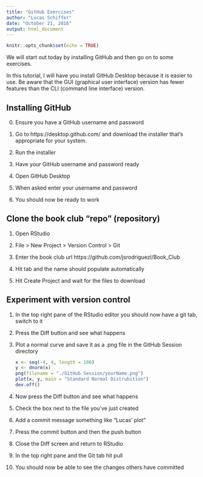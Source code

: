 ```yaml
---
title: "GitHub Exercises"
author: "Lucas Schiffer"
date: "October 21, 2016"
output: html_document
---
```


```r
knitr::opts_chunk$set(echo = TRUE)
```

We will start out today by installing GitHub and then go on to some exercises.

In this tutorial, I will have you install GitHub Desktop because it is easier to
use. Be aware that the GUI (graphical user interface) version has fewer features
than the CLI (command line interface) version.

## Installing GitHub

0. Ensure you have a GitHub username and password

1. Go to https://desktop.github.com/ and download the installer that's 
appropriate for your system.

2. Run the installer

3. Have your GitHub username and password ready

4. Open GitHub Desktop

5. When asked enter your username and password

6. You should now be ready to work

## Clone the book club "repo" (repository)

1. Open RStudio

2. File > New Project > Version Control > Git

3. Enter the book club url https://github.com/jsrodriguezl/Book_Club

4. Hit tab and the name should populate automatically

5. Hit Create Project and wait for the files to download

## Experiment with version control

1. In the top right pane of the RStudio editor you should now have a git tab, 
switch to it

2. Press the Diff button and see what happens

3. Plot a normal curve and save it as a .png file in the GitHub Session 
directory
    
    ```r
    x <- seq(-4, 4, length = 100)
    y <- dnorm(x)
    png(filename = "./GitHub Session/yourName.png")
    plot(x, y, main = "Standard Normal Distrubition")
    dev.off()
    ```
    
4. Now press the Diff button and see what happens

5. Check the box next to the file you've just created

6. Add a commit message something like "Lucas' plot"

7. Press the commit button and then the push button

8. Close the Diff screen and return to RStudio

9. In the top right pane and the Git tab hit pull

10. You should now be able to see the changes others have committed
